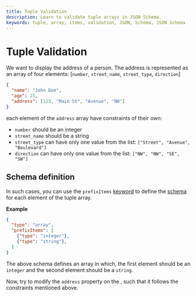 ```yaml
---
title: Tuple Validation 
description: Learn to validate tuple arrays in JSON Schema.
keywords: tuple, array, items, validation, JSON, Schema, JSON Schema
---
```



# Tuple Validation

We want to display the address of a person. The address is represented as an array of four elements: [`number`, `street_name`, `street_type`, `direction`]


```json highlightLineStart={4}
{
  "name": "John Doe",
  "age": 25,
  "address": [123, "Main St", "Avenue", "NW"]
}
```

each element of the `address` array have constraints of their own:

- `number` should be an integer
- `street_name` should be a string
- `street_type` can have only one value from the list: `["Street", "Avenue", "Boulevard"]`
- `direction` can have only one value from the list: `["NW", "NW", "SE", "SW"]`

## Schema definition

In such cases, you can use the `prefixItems` [keyword](https://json-schema.org/learn/glossary#keyword) to define the [schema](https://json-schema.org/learn/glossary#schema) for each element of the tuple array.

**Example**

```json
{
  "type": "array",
  "prefixItems": [
    {"type": "integer"},
    {"type": "string"},
  ]
}
```

The above schema defines an array in which, the first element should be an `integer` and the second element should be a `string`.

Now, try to modify the `address` property on the <SideEditorLink/>, such that it follows the constraints mentioned above.
